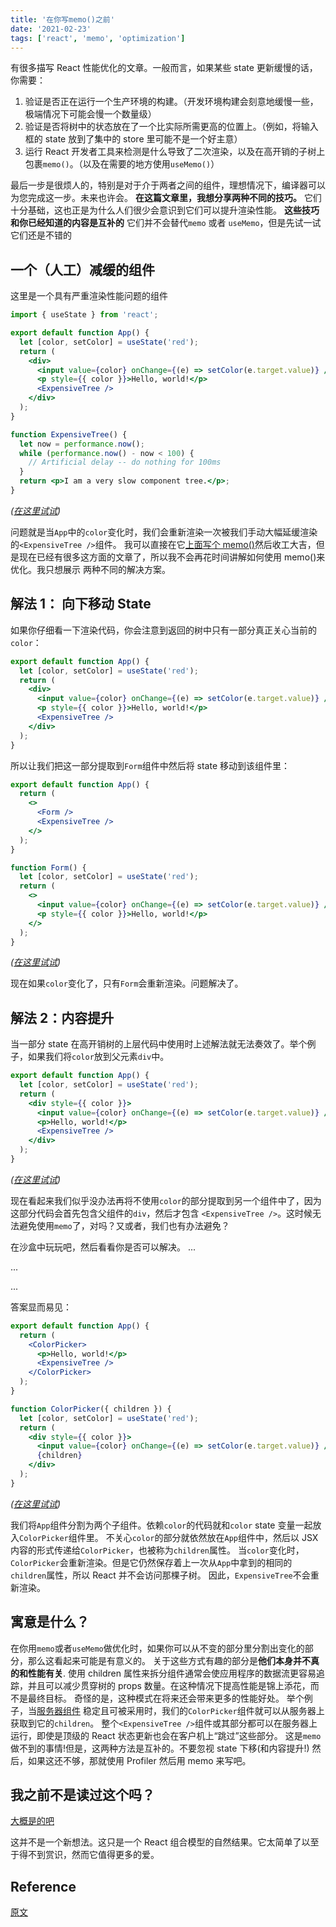 ```yaml
---
title: '在你写memo()之前'
date: '2021-02-23'
tags: ['react', 'memo', 'optimization']
---
```


有很多描写 React 性能优化的文章。一般而言，如果某些 state 更新缓慢的话，你需要：

1. 验证是否正在运行一个生产环境的构建。（开发环境构建会刻意地缓慢一些，极端情况下可能会慢一个数量级）
2. 验证是否将树中的状态放在了一个比实际所需更高的位置上。（例如，将输入框的 state 放到了集中的 store 里可能不是一个好主意）
3. 运行 React 开发者工具来检测是什么导致了二次渲染，以及在高开销的子树上包裹`memo()`。（以及在需要的地方使用`useMemo()`）

最后一步是很烦人的，特别是对于介于两者之间的组件，理想情况下，编译器可以为您完成这一步。未来也许会。
**在这篇文章里，我想分享两种不同的技巧。** 它们十分基础，这也正是为什么人们很少会意识到它们可以提升渲染性能。
**这些技巧和你已经知道的内容是互补的** 它们并不会替代`memo` 或者 `useMemo`，但是先试一试它们还是不错的

## 一个（人工）减缓的组件

这里是一个具有严重渲染性能问题的组件

```jsx
import { useState } from 'react';

export default function App() {
  let [color, setColor] = useState('red');
  return (
    <div>
      <input value={color} onChange={(e) => setColor(e.target.value)} />
      <p style={{ color }}>Hello, world!</p>
      <ExpensiveTree />
    </div>
  );
}

function ExpensiveTree() {
  let now = performance.now();
  while (performance.now() - now < 100) {
    // Artificial delay -- do nothing for 100ms
  }
  return <p>I am a very slow component tree.</p>;
}
```

_([在这里试试](https://codesandbox.io/s/frosty-glade-m33km?file=/src/App.js:23-513))_

问题就是当`App`中的`color`变化时，我们会重新渲染一次被我们手动大幅延缓渲染的`<ExpensiveTree />`组件。
我可以直接在它[上面写个 memo()](https://codesandbox.io/s/amazing-shtern-61tu4?file=/src/App.js)然后收工大吉，但是现在已经有很多这方面的文章了，所以我不会再花时间讲解如何使用 memo()来优化。我只想展示
两种不同的解决方案。

## 解法 1： 向下移动 State

如果你仔细看一下渲染代码，你会注意到返回的树中只有一部分真正关心当前的`color`：

```jsx
export default function App() {
  let [color, setColor] = useState('red');
  return (
    <div>
      <input value={color} onChange={(e) => setColor(e.target.value)} />
      <p style={{ color }}>Hello, world!</p>
      <ExpensiveTree />
    </div>
  );
}
```

所以让我们把这一部分提取到`Form`组件中然后将 state 移动到该组件里：

```jsx
export default function App() {
  return (
    <>
      <Form />
      <ExpensiveTree />
    </>
  );
}

function Form() {
  let [color, setColor] = useState('red');
  return (
    <>
      <input value={color} onChange={(e) => setColor(e.target.value)} />
      <p style={{ color }}>Hello, world!</p>
    </>
  );
}
```

_([在这里试试](https://codesandbox.io/s/billowing-wood-1tq2u?file=/src/App.js:64-380))_

现在如果`color`变化了，只有`Form`会重新渲染。问题解决了。

## 解法 2：内容提升

当一部分 state 在高开销树的上层代码中使用时上述解法就无法奏效了。举个例子，如果我们将`color`放到父元素`div`中。

```jsx
export default function App() {
  let [color, setColor] = useState('red');
  return (
    <div style={{ color }}>
      <input value={color} onChange={(e) => setColor(e.target.value)} />
      <p>Hello, world!</p>
      <ExpensiveTree />
    </div>
  );
}
```

_([在这里试试](https://codesandbox.io/s/bold-dust-0jbg7?file=/src/App.js:58-313))_

现在看起来我们似乎没办法再将不使用`color`的部分提取到另一个组件中了，因为这部分代码会首先包含父组件的`div`，然后才包含
`<ExpensiveTree />`。这时候无法避免使用`memo`了，对吗？又或者，我们也有办法避免？

在沙盒中玩玩吧，然后看看你是否可以解决。
...

...

...

答案显而易见：

```jsx
export default function App() {
  return (
    <ColorPicker>
      <p>Hello, world!</p>
      <ExpensiveTree />
    </ColorPicker>
  );
}

function ColorPicker({ children }) {
  let [color, setColor] = useState('red');
  return (
    <div style={{ color }}>
      <input value={color} onChange={(e) => setColor(e.target.value)} />
      {children}
    </div>
  );
}
```

_([在这里试试](https://codesandbox.io/s/wonderful-banach-tyfr1?file=/src/App.js:58-423))_

我们将`App`组件分割为两个子组件。依赖`color`的代码就和`color` state 变量一起放入`ColorPicker`组件里。
不关心`color`的部分就依然放在`App`组件中，然后以 JSX 内容的形式传递给`ColorPicker`，也被称为`children`属性。
当`color`变化时，`ColorPicker`会重新渲染。但是它仍然保存着上一次从`App`中拿到的相同的`children`属性，所以 React 并不会访问那棵子树。
因此，`ExpensiveTree`不会重新渲染。

## 寓意是什么？

在你用`memo`或者`useMemo`做优化时，如果你可以从不变的部分里分割出变化的部分，那么这看起来可能是有意义的。
关于这些方式有趣的部分是**他们本身并不真的和性能有关**. 使用 children 属性来拆分组件通常会使应用程序的数据流更容易追踪，并且可以减少贯穿树的 props 数量。在这种情况下提高性能是锦上添花，而不是最终目标。
奇怪的是，这种模式在将来还会带来更多的性能好处。
举个例子，当[服务器组件](https://reactjs.org/blog/2020/12/21/data-fetching-with-react-server-components.html) 稳定且可被采用时，我们的`ColorPicker`组件就可以从服务器上获取到它的`children`。
整个`<ExpensiveTree />`组件或其部分都可以在服务器上运行，即使是顶级的 React 状态更新也会在客户机上“跳过”这些部分。
这是`memo`做不到的事情!但是，这两种方法是互补的。不要忽视 state 下移(和内容提升!)
然后，如果这还不够，那就使用 Profiler 然后用 memo 来写吧。

## 我之前不是读过这个吗？

[大概是的吧](https://kentcdodds.com/blog/optimize-react-re-renders)

这并不是一个新想法。这只是一个 React 组合模型的自然结果。它太简单了以至于得不到赏识，然而它值得更多的爱。

## Reference

[原文](https://overreacted.io/before-you-memo/)
